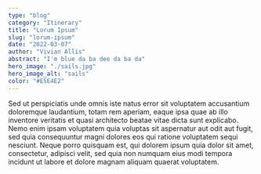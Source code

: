 ```yaml
---
type: "blog"
category: "Itinerary"
title: "Lorum Ipsum"
slug: "lorum-ipsum"
date: "2022-03-07"
author: "Vivian Allis"
abstract: "I'm blue da ba dee da ba da"
hero_image: "./sails.jpg"
hero_image_alt: "sails"
color: "#E5E4E2"
---
```

Sed ut perspiciatis unde omnis iste natus error sit voluptatem accusantium doloremque laudantium, totam rem aperiam, eaque ipsa quae ab illo inventore veritatis et quasi architecto beatae vitae dicta sunt explicabo. Nemo enim ipsam voluptatem quia voluptas sit aspernatur aut odit aut fugit, sed quia consequuntur magni dolores eos qui ratione voluptatem sequi nesciunt. Neque porro quisquam est, qui dolorem ipsum quia dolor sit amet, consectetur, adipisci velit, sed quia non numquam eius modi tempora incidunt ut labore et dolore magnam aliquam quaerat voluptatem.